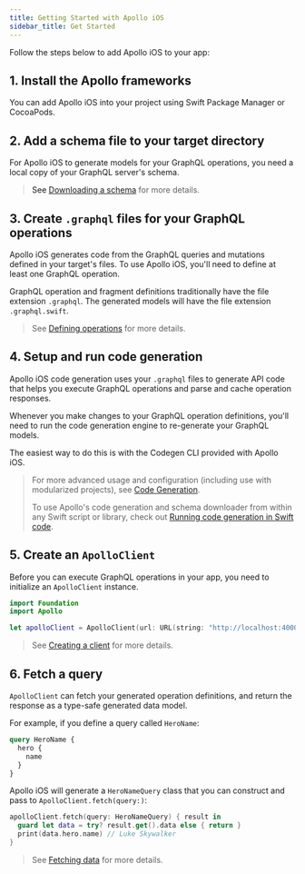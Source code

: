 ```yaml
---
title: Getting Started with Apollo iOS
sidebar_title: Get Started
---
```



Follow the steps below to add Apollo iOS to your app:

## 1. Install the Apollo frameworks

You can add Apollo iOS into your project using Swift Package Manager or CocoaPods.

<a name="spm-package-installation" />
<SPMPackageInstallationPanel />

<a name="spm-xcode-installation" />
<SPMXcodeInstallationPanel />

<a name="cocoapods-installation" />
<PodsInstallationPanel />

## 2. Add a schema file to your target directory

For Apollo iOS to generate models for your GraphQL operations, you need a local copy of your GraphQL server's schema.

> See [Downloading a schema](./code-generation/downloading-schema) for more details.

## 3. Create `.graphql` files for your GraphQL operations

Apollo iOS generates code from the GraphQL queries and mutations defined in your target's files. To use Apollo iOS, you'll need to define at least one GraphQL operation.

GraphQL operation and fragment definitions traditionally have the file extension `.graphql`. The generated models will have the file extension `.graphql.swift`.

> See [Defining operations](./fetching/fetching-data#defining-operations) for more details.

## 4. Setup and run code generation

Apollo iOS code generation uses your `.graphql` files to generate API code that helps you execute GraphQL operations and parse and cache operation responses.

Whenever you make changes to your GraphQL operation definitions, you'll need to run the code generation engine to re-generate your GraphQL models.

The easiest way to do this is with the Codegen CLI provided with Apollo iOS.

> For more advanced usage and configuration (including use with modularized projects), see [Code Generation](./code-generation/introduction).
>
> To use Apollo's code generation and schema downloader from within any Swift script or library, check out [Running code generation in Swift code](./code-generation/run-codegen-in-swift-code).

<SetupCodegen />

## 5. Create an `ApolloClient`

Before you can execute GraphQL operations in your app, you need to initialize an `ApolloClient` instance.

```swift
import Foundation
import Apollo

let apolloClient = ApolloClient(url: URL(string: "http://localhost:4000/graphql")!)
```

> See [Creating a client](./networking/client-creation) for more details.

## 6. Fetch a query

`ApolloClient` can fetch your generated operation definitions, and return the response as a type-safe generated data model.

For example, if you define a query called `HeroName`:

```graphql
query HeroName {
  hero {
    name
  }
}
```

Apollo iOS will generate a `HeroNameQuery` class that you can construct and pass to `ApolloClient.fetch(query:)`:

```swift
apolloClient.fetch(query: HeroNameQuery) { result in
  guard let data = try? result.get().data else { return }
  print(data.hero.name) // Luke Skywalker
}
```

> See [Fetching data](./fetching/fetching-data) for more details.
